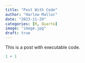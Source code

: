 ```yaml
---
title: "Post With Code"
author: "Harlow Malloc"
date: "2023-11-29"
categories: [R, Quarto]
image: "image.jpg"
draft: true
---
```


This is a post with executable code.

```r
1 + 1
```
